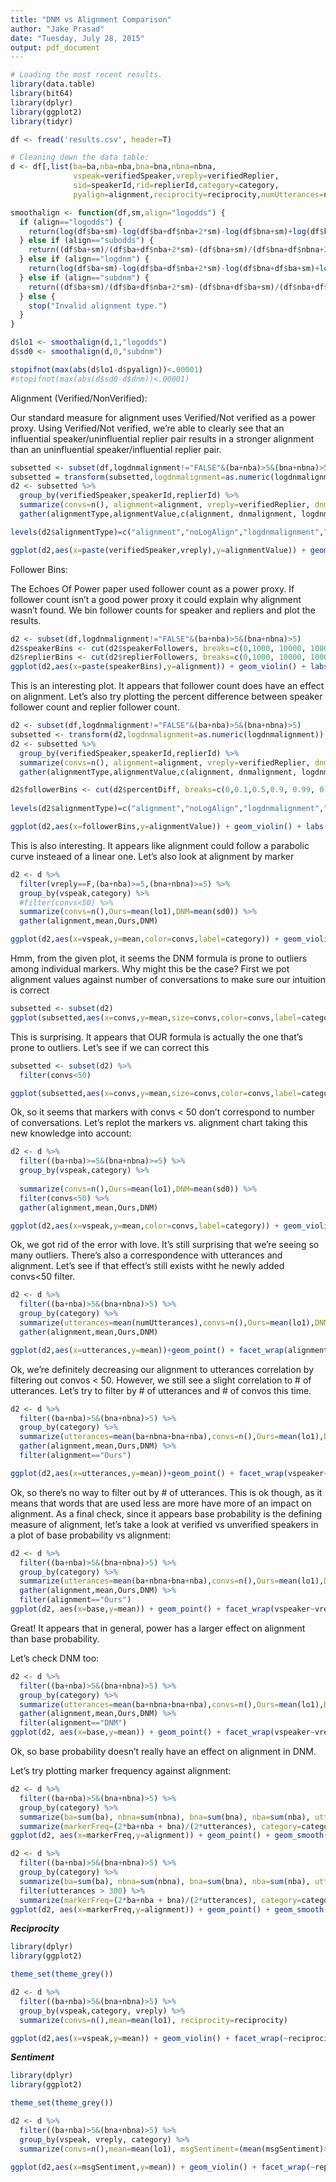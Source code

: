 ```yaml
---
title: "DNM vs Alignment Comparison"
author: "Jake Prasad"
date: "Tuesday, July 28, 2015"
output: pdf_document
---
```




```r
# Loading the most recent results.
library(data.table)
library(bit64)
library(dplyr)
library(ggplot2)
library(tidyr)

df <- fread('results.csv', header=T)
```



```r
# Cleaning down the data table:
d <- df[,list(ba=ba,nba=nba,bna=bna,nbna=nbna,
              vspeak=verifiedSpeaker,vreply=verifiedReplier,
              sid=speakerId,rid=replierId,category=category,
              pyalign=alignment,reciprocity=reciprocity,numUtterances=numUtterances, msgSentiment=msgSentiment, replySentiment=replySentiment),]

```


```r
smoothalign <- function(df,sm,align="logodds") {
  if (align=="logodds") {
    return(log(df$ba+sm)-log(df$ba+df$nba+2*sm)-log(df$bna+sm)+log(df$bna+df$nbna+2*sm))
  } else if (align=="subodds") {
    return((df$ba+sm)/(df$ba+df$nba+2*sm)-(df$bna+sm)/(df$bna+df$nbna+2*sm))
  } else if (align=="logdnm") {
    return(log(df$ba+sm)-log(df$ba+df$nba+2*sm)-log(df$bna+df$ba+sm)+log(df$nba+df$ba+df$bna+df$nbna+2*sm))
  } else if (align=="subdnm") {
    return((df$ba+sm)/(df$ba+df$nba+2*sm)-(df$bna+df$ba+sm)/(df$nba+df$ba+df$bna+df$nbna+2*sm))
  } else {
    stop("Invalid alignment type.")
  }
} 

d$lo1 <- smoothalign(d,1,"logodds")
d$sd0 <- smoothalign(d,0,"subdnm")

stopifnot(max(abs(d$lo1-d$pyalign))<.00001)
#stopifnot(max(abs(d$sd0-d$dnm))<.00001)


```

Alignment (Verified/NonVerified):

Our standard measure for alignment uses Verified/Not verified as a power proxy. Using Verified/Not verified, we're able to clearly see that an influential speaker/uninfluential replier pair results in a stronger alignment than an uninfluential speaker/influential replier pair.

```r
subsetted <- subset(df,logdnmalignment!="FALSE"&(ba+nba)>5&(bna+nbna)>5)
subsetted = transform(subsetted,logdnmalignment=as.numeric(logdnmalignment))
d2 <- subsetted %>%
  group_by(verifiedSpeaker,speakerId,replierId) %>%
  summarize(convs=n(), alignment=alignment, vreply=verifiedReplier, dnmalignment=dnmalignment, noLogAlign=noLogAlign, logdnmalignment=logdnmalignment) %>%
  gather(alignmentType,alignmentValue,c(alignment, dnmalignment, logdnmalignment, noLogAlign))

levels(d2$alignmentType)=c("alignment","noLogAlign","logdnmalignment","dnmalignment")

ggplot(d2,aes(x=paste(verifiedSpeaker,vreply),y=alignmentValue)) + geom_violin() + labs(title="Log-Comparison of Different Alignment Formulas",x="Speaker verified?",y="Alignment") + facet_wrap(~ alignmentType, scales = "free") + stat_summary(geom="point",fun.y="mean")

```
Follower Bins:

The Echoes Of Power paper used follower count as a power proxy. If follower count isn't a good power proxy it could explain why alignment wasn't found. We bin follower counts for speaker and repliers and plot the results.

```r
d2 <- subset(df,logdnmalignment!="FALSE"&(ba+nba)>5&(bna+nbna)>5)
d2$speakerBins <- cut(d2$speakerFollowers, breaks=c(0,1000, 10000, 100000, 100000000), labels=c("Speaker Count < 10^3", "Speaker Count < 10^4", "Speaker Count < 10^5", "Speaker Count > 10^5"))
d2$replierBins <- cut(d2$replierFollowers, breaks=c(0,1000, 10000, 100000, 100000000), labels=c("< 10^3", "< 10^4", "< 10^5", "> 10^5"))
ggplot(d2,aes(x=paste(speakerBins),y=alignment)) + geom_violin() + labs(font=10, title="Speaker/Replier Follower Count (Absolute values)",x="Speaker Follower Count",y="Alignment") + facet_wrap(~ replierBins) + geom_boxplot(width=.1) 


```

This is an interesting plot. It appears that follower count does have an effect on alignment. Let's also try plotting the percent difference between speaker follower count and replier follower count.

```r
d2 <- subset(df,logdnmalignment!="FALSE"&(ba+nba)>5&(bna+nbna)>5)
subsetted <- transform(d2,logdnmalignment=as.numeric(logdnmalignment))
d2 <- subsetted %>%
  group_by(verifiedSpeaker,speakerId,replierId) %>%
  summarize(convs=n(), alignment=alignment, vreply=verifiedReplier, dnmalignment=dnmalignment, noLogAlign=noLogAlign, logdnmalignment=logdnmalignment, percentDiff=percentDiff) %>%
  gather(alignmentType,alignmentValue,c(alignment, dnmalignment, logdnmalignment, noLogAlign))

d2$followerBins <- cut(d2$percentDiff, breaks=c(0,0.1,0.5,0.9, 0.99, 0.999, 1), labels=c("<0.1","<0.5", "<0.9", "<0.99", "<0.999", "<1"))
 
levels(d2$alignmentType)=c("alignment","noLogAlign","logdnmalignment","dnmalignment")

ggplot(d2,aes(x=followerBins,y=alignmentValue)) + geom_violin() + labs(title="Speaker/Replier Follower Count Percent Difference",x="Percent Difference between Speaker Follower Count and Replier Follower Count",y="Alignment") + facet_wrap(~ alignmentType, scales = "free") + geom_boxplot(width=.1) 
```

This is also interesting. It appears like alignment could follow a parabolic curve insteaed of a linear one. Let's also look at alignment by marker

```r
d2 <- d %>%
  filter(vreply==F,(ba+nba)>=5,(bna+nbna)>=5) %>%
  group_by(vspeak,category) %>%
  #filter(convs<50) %>%
  summarize(convs=n(),Ours=mean(lo1),DNM=mean(sd0)) %>%
  gather(alignment,mean,Ours,DNM)

ggplot(d2,aes(x=vspeak,y=mean,color=convs,label=category)) + geom_violin() + geom_text(position=position_jitter(w=0.2),size=4) + labs(title="Non-verified repliers' alignments\naggregated by marker (Cutoff=5)",x="Speaker verification",y="Mean alignment",color="Speaker-replier\npairs using\nthe marker") + facet_wrap(~ alignment,scales="free") + theme_grey()

```

Hmm, from the given plot, it seems the DNM formula is prone to outliers among individual markers. Why might this be the case? First we pot alignment values against number of conversations to make sure our intuition is correct



```r
subsetted <- subset(d2)
ggplot(subsetted,aes(x=convs,y=mean,size=convs,color=convs,label=category)) + geom_point() + facet_wrap(~alignment, scales="free") + labs(y="Alignment",x="# of Convos per Marker") + geom_smooth(method=lm)

```

This is surprising. It appears that OUR formula is actually the one that's prone to outliers. Let's see if we can correct this

```r
subsetted <- subset(d2) %>%
  filter(convs<50)

ggplot(subsetted,aes(x=convs,y=mean,size=convs,color=convs,label=category)) + geom_point() + facet_wrap(~alignment, scales="free") + labs(y="Alignment",x="# of Convos per Marker") + geom_smooth(method=lm)

```

Ok, so it seems that markers with convs < 50 don't correspond to number of conversations. Let's replot the markers vs. alignment chart taking this new knowledge into account:

```r
d2 <- d %>%
  filter((ba+nba)>=5&(bna+nbna)>=5) %>%
  group_by(vspeak,category) %>%
  
  summarize(convs=n(),Ours=mean(lo1),DNM=mean(sd0)) %>%
  filter(convs<50) %>%
  gather(alignment,mean,Ours,DNM)

ggplot(d2,aes(x=vspeak,y=mean,color=convs,label=category)) + geom_violin() + geom_text(position=position_jitter(w=0.2),size=4) + labs(title="Non-verified repliers' alignments\naggregated by marker (Cutoff=5)",x="Speaker verification",y="Mean alignment",color="Speaker-replier\npairs using\nthe marker") + facet_wrap(~ alignment,scales="free") + theme_grey()

```

Ok, we got rid of the error with love. It's still surprising that we're seeing so many outliers. There's also a correspondence with utterances and alignment. Let's see if that effect's still exists witht he newly added convs<50 filter.

```r
d2 <- d %>%
  filter((ba+nba)>5&(bna+nbna)>5) %>%
  group_by(category) %>%
  summarize(utterances=mean(numUtterances),convs=n(),Ours=mean(lo1),DNM=mean(sd0),thresh=n()<50) %>%
  gather(alignment,mean,Ours,DNM)

ggplot(d2,aes(x=utterances,y=mean))+geom_point() + facet_wrap(alignment~thresh,scales="free") + geom_smooth(method=lm)
```

Ok, we're definitely decreasing our alignment to utterances correlation by filtering out convos < 50. However, we still see a slight correlation to # of utterances. Let's try to filter by # of utterances and # of convos this time.

```r
d2 <- d %>%
  filter((ba+nba)>5&(bna+nbna)>5) %>%
  group_by(category) %>%
  summarize(utterances=mean(ba+nbna+bna+nba),convs=n(),Ours=mean(lo1),DNM=mean(sd0),thresh=n()<50&mean(ba+nbna+bna+nba)<300,vreply=vreply,vspeaker=vspeak,base=(bna+1)/(2+bna+nbna),power=(1+ba)/(2+ba+nba)) %>%
  gather(alignment,mean,Ours,DNM) %>%
  filter(alignment=="Ours")

ggplot(d2,aes(x=utterances,y=mean))+geom_point() + facet_wrap(vspeaker~vreply,scales="free") + geom_smooth(method=lm)

```

Ok, so there's no way to filter out by # of utterances. This is ok though, as it means that words that are used less are more have more of an impact on alignment. As a final check, since it appears base probability is the defining measure of alignment, let's take a look at verified vs unverified speakers in a plot of base probability vs alignment:

```r
d2 <- d %>%
  filter((ba+nba)>5&(bna+nbna)>5) %>%
  group_by(category) %>%
  summarize(utterances=mean(ba+nbna+bna+nba),convs=n(),Ours=mean(lo1),DNM=mean(sd0),thresh=n()<50&mean(ba+nbna+bna+nba)<300,vreply=vreply,vspeaker=vspeak,base=(bna+1)/(2+bna+nbna),power=(1+ba)/(2+ba+nba)) %>%
  gather(alignment,mean,Ours,DNM) %>%
  filter(alignment=="Ours")
ggplot(d2, aes(x=base,y=mean)) + geom_point() + facet_wrap(vspeaker~vreply,scales="free") + geom_smooth(method=lm)

```

Great! It appears that in general, power has a larger effect on alignment than base probability.

Let's check DNM too:

```r
d2 <- d %>%
  filter((ba+nba)>5&(bna+nbna)>5) %>%
  group_by(category) %>%
  summarize(utterances=mean(ba+nbna+bna+nba),convs=n(),Ours=mean(lo1),DNM=mean(sd0),thresh=n()<50&mean(ba+nbna+bna+nba)<300,vreply=vreply,vspeaker=vspeak,base=(bna+1)/(2+bna+nbna),power=(1+ba)/(2+ba+nba)) %>%
  gather(alignment,mean,Ours,DNM) %>%
  filter(alignment=="DNM")
ggplot(d2, aes(x=base,y=mean)) + geom_point() + facet_wrap(vspeaker~vreply,scales="free") + geom_smooth(method=lm)

```
Ok, so base probability doesn't really have an effect on alignment in DNM.

Let's try plotting marker frequency against alignment:

```r
d2 <- d %>%
  filter((ba+nba)>5&(bna+nbna)>5) %>%
  group_by(category) %>%
  summarize(ba=sum(ba), nbna=sum(nbna), bna=sum(bna), nba=sum(nba), utterances=mean(ba+nbna+bna+nba),convs=n(),Ours=mean(lo1),DNM=mean(sd0),vreply=vreply,vspeaker=vspeak,category=category) %>%
  summarize(markerFreq=(2*ba+nba + bna)/(2*utterances), category=category, alignment=Ours)
ggplot(d2, aes(x=markerFreq,y=alignment)) + geom_point() + geom_smooth(method=lm)
```

```r
d2 <- d %>%
  filter((ba+nba)>5&(bna+nbna)>5) %>%
  group_by(category) %>%
  summarize(ba=sum(ba), nbna=sum(nbna), bna=sum(bna), nba=sum(nba), utterances=mean(ba+nbna+bna+nba),convs=n(),Ours=mean(lo1),DNM=mean(sd0),vreply=vreply,vspeaker=vspeak,category=category) %>%
  filter(utterances > 300) %>%
  summarize(markerFreq=(2*ba+nba + bna)/(2*utterances), category=category, alignment=Ours)
ggplot(d2, aes(x=markerFreq,y=alignment)) + geom_point() + geom_smooth(method=lm)
```

***Reciprocity***

```r
library(dplyr)
library(ggplot2)

theme_set(theme_grey())

d2 <- d %>%
  filter((ba+nba)>5&(bna+nbna)>5) %>%
  group_by(vspeak,category, vreply) %>%
  summarize(convs=n(),mean=mean(lo1), reciprocity=reciprocity)

ggplot(d2,aes(x=vspeak,y=mean)) + geom_violin() + facet_wrap(~reciprocity)
```

***Sentiment***

```r
library(dplyr)
library(ggplot2)

theme_set(theme_grey())

d2 <- d %>%
  filter((ba+nba)>5&(bna+nbna)>5) %>%
  group_by(vspeak, vreply, category) %>%
  summarize(convs=n(),mean=mean(lo1), msgSentiment=(mean(msgSentiment)>0), replySentiment=(mean(replySentiment)>0))

ggplot(d2,aes(x=msgSentiment,y=mean)) + geom_violin() + facet_wrap(~replySentiment)
```
